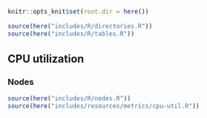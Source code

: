 ```r
knitr::opts_knit$set(root.dir = here())
```

```r
source(here("includes/R/directories.R"))
source(here("includes/R/tables.R"))
```

## CPU utilization

### Nodes

```r
source(here("includes/R/nodes.R"))
source(here("includes/resources/metrics/cpu-util.R"))
```
